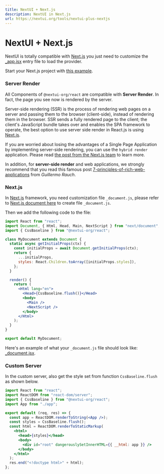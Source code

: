 ```yaml
---
title: NextUI + Next.js
description: NextUI in Next.js
url: https://nextui.org/tools/nextui-plus-nextjs
---
```


# NextUI + Next.js

NextUI is totally compatible with <a target="_blank" rel="nofollow" href="https://nextjs.org">Next.js</a> you just need to customize the <a target="_blank" rel="nofollow" href="https://nextjs.org/tools/advanced-features/custom-app">\_app.jsx</a> entry file to load the provider.

Start your Next.js project with <a target="_blank" rel="nofollow" href="https://github.com/nextui-org/nextui/tree/main/examples/create-next-app"> this example</a>.

<CarbonAd />

<Spacer y={2} />

### Server Render

All Components of `@nextui-org/react` are compatible with **Server Render**. In fact, the page you see now is rendered by the server.

Server-side rendering (SSR) is the process of rendering web pages on a server and passing them to the browser (client-side),
instead of rendering them in the browser. SSR sends a fully rendered page to the client; the client's JavaScript
bundle takes over and enables the SPA framework to operate, the best option to use server side render in React.js is using <a target="_blank" color rel="nofollow" href="https://nextjs.org">Next.js</a>.

If you are worried about losing the advantages of a Single Page Application by implementing server-side rendering, you can use the `hybrid render` application.
Please read <a target="_blank" rel="nofollow" href="https://nextjs.org/blog/next-9-3#next-gen-static-site-generation-ssg-support">
the post from the Next.js team</a> to learn more.

In addition, for **server-side render** and web applications, we
strongly recommend that you read this famous post&nbsp;<a href="https://rauchg.com/2014/7-principles-of-rich-web-applications" rel="nofollow" target="_blank">7-principles-of-rich-web-applications</a> from _Guillermo Rauch_.

<Spacer y={1} />

### Next.js

In <a target="_blank" rel="nofollow" href="https://nextjs.org">Next.js</a> framework, you need customization file `_document.js`,
please refer to <a target="_blank" href="https://nextjs.org/tools/advanced-features/custom-document" rel="nofollow">Next.js document here</a>
to create file `_document.js`.

Then we add the following code to the file:

```jsx
import React from "react";
import Document, { Html, Head, Main, NextScript } from "next/document";
import { CssBaseline } from "@nextui-org/react";

class MyDocument extends Document {
  static async getInitialProps(ctx) {
    const initialProps = await Document.getInitialProps(ctx);
    return {
      ...initialProps,
      styles: React.Children.toArray([initialProps.styles]),
    };
  }

  render() {
    return (
      <Html lang="en">
        <Head>{CssBaseline.flush()}</Head>
        <body>
          <Main />
          <NextScript />
        </body>
      </Html>
    );
  }
}

export default MyDocument;
```

Here's an example of what your `_document.js` file should look like: <a target="_blank" href="https://github.com/nextui-org/nextui/blob/main/examples/create-next-app/pages/_document.js" rel="nofollow" color>\_document.jsx</a>.

<Spacer y={1} />

### Custom Server

In the custom server, also get the style set from function `CssBaseline.flush` as shown below.

```jsx
import React from "react";
import ReactDOM from "react-dom/server";
import { CssBaseline } from "@nextui-org/react";
import App from "./app";

export default (req, res) => {
  const app = ReactDOM.renderToString(<App />);
  const styles = CssBaseline.flush();
  const html = ReactDOM.renderToStaticMarkup(
    <html>
      <head>{styles}</head>
      <body>
        <div id="root" dangerouslySetInnerHTML={{ __html: app }} />
      </body>
    </html>
  );
  res.end("<!doctype html>" + html);
};
```
